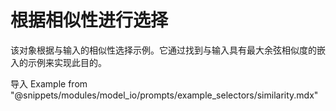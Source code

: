 # 根据相似性进行选择

该对象根据与输入的相似性选择示例。它通过找到与输入具有最大余弦相似度的嵌入的示例来实现此目的。

导入 Example from "@snippets/modules/model_io/prompts/example_selectors/similarity.mdx"

<Example/>
